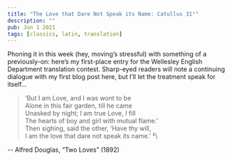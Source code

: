 ```yaml
---
title: "The Love that Dare Not Speak its Name: Catullus 31¹"
description: ""
pub: Jun 1 2021
tags: [classics, latin, translation]
---
```



Phoning it in this week (hey, moving’s stressful) with something of a previously-on: here’s my first-place entry for the Wellesley English Department translation contest. Sharp-eyed readers will note a continuing dialogue with my first blog post here, but I’ll let the treatment speak for itself…

> ‘But I am Love, and I was wont to be\
Alone in this fair garden, till he came\
Unasked by night; I am true Love, I fill\
The hearts of boy and girl with mutual flame.’\
Then sighing, said the other, ‘Have thy will,\
I am the love that dare not speak its name.’ ²\

-- Alfred Douglas, “Two Loves” (1892)

<Translation />